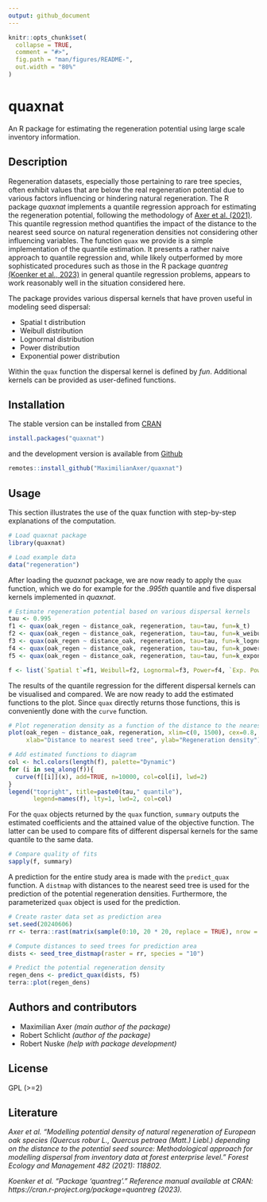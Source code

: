 ```yaml
---
output: github_document
---
```


<!-- README.md is generated from README.Rmd. Please edit that file -->

```r
knitr::opts_chunk$set(
  collapse = TRUE,
  comment = "#>",
  fig.path = "man/figures/README-",
  out.width = "80%"
)
```

# quaxnat

<!-- badges: start -->
<!-- badges: end -->

An R package for estimating the regeneration potential using large scale inventory information.


## Description
Regeneration datasets, especially those pertaining to rare tree species, often exhibit values that are below the real regeneration potential due to various factors influencing or hindering natural regeneration. The R package *quaxnat* implements a quantile regression approach for estimating the regeneration potential, following the methodology of [Axer et al. (2021)](https://doi.org/10.1016/j.foreco.2020.118802). This quantile regression method quantifies the impact of the distance to the nearest seed source on natural regeneration densities not considering other influencing variables.
The function `quax` we provide is a simple implementation of the quantile estimation. It presents a rather naive approach to quantile regression and, while likely outperformed by more sophisticated procedures such as those in the R package *quantreg* [(Koenker et al., 2023)](https://CRAN.R-project.org/package=quantreg) in general quantile regression problems, appears to work reasonably well in the situation considered here. 

The package provides various dispersal kernels that have proven useful in modeling seed dispersal:

  * Spatial t distribution
  * Weibull distribution
  * Lognormal distribution
  * Power distribution
  * Exponential power distribution

Within the `quax` function the dispersal kernel is defined by *fun*. Additional kernels can be provided as user-defined functions.


## Installation
The stable version can be installed from [CRAN](https://CRAN.R-project.org/package=quaxnat)

``` r
install.packages("quaxnat")
```

and the development version is available from [Github](https://github.com/MaximilianAxer/quaxnat)

``` r
remotes::install_github("MaximilianAxer/quaxnat")
```


## Usage
This section illustrates the use of the quax function with step-by-step explanations of the computation.

```r
# Load quaxnat package
library(quaxnat)

# Load example data
data("regeneration")
```

After loading the *quaxnat* package, we are now ready to apply the `quax` function, which we do for example for the *.995th* quantile and five dispersal kernels implemented in *quaxnat*.

```r
# Estimate regeneration potential based on various dispersal kernels
tau <- 0.995
f1 <- quax(oak_regen ~ distance_oak, regeneration, tau=tau, fun=k_t)
f2 <- quax(oak_regen ~ distance_oak, regeneration, tau=tau, fun=k_weibull)
f3 <- quax(oak_regen ~ distance_oak, regeneration, tau=tau, fun=k_lognormal)
f4 <- quax(oak_regen ~ distance_oak, regeneration, tau=tau, fun=k_power)
f5 <- quax(oak_regen ~ distance_oak, regeneration, tau=tau, fun=k_exponential_power)

f <- list(`Spatial t`=f1, Weibull=f2, Lognormal=f3, Power=f4, `Exp. Power`=f5)
```

The results of the quantile regression for the different dispersal kernels can be visualised and compared. We are now ready to add the estimated functions to the plot. Since `quax` directly returns those functions, this is conveniently done with the `curve` function.

```r
# Plot regeneration density as a function of the distance to the nearest seed tree
plot(oak_regen ~ distance_oak, regeneration, xlim=c(0, 1500), cex=0.8,
     xlab="Distance to nearest seed tree", ylab="Regeneration density")

# Add estimated functions to diagram
col <- hcl.colors(length(f), palette="Dynamic")
for (i in seq_along(f)){
  curve(f[[i]](x), add=TRUE, n=10000, col=col[i], lwd=2)
}
legend("topright", title=paste0(tau," quantile"),
       legend=names(f), lty=1, lwd=2, col=col)
```

For the `quax` objects returned by the `quax` function, `summary` outputs the estimated coefficients and the attained value of the objective function. The latter can be used to compare fits of different dispersal kernels for the same quantile to the same data.

```r
# Compare quality of fits
sapply(f, summary)
```

A prediction for the entire study area is made with the `predict_quax` function. A `distmap` with distances to the nearest seed tree is used for the prediction of the potential regeneration densities. Furthermore, the parameterized `quax` object is used for the prediction.

```r
# Create raster data set as prediction area
set.seed(20240606)
rr <- terra::rast(matrix(sample(0:10, 20 * 20, replace = TRUE), nrow = 20, ncol = 20))

# Compute distances to seed trees for prediction area
dists <- seed_tree_distmap(raster = rr, species = "10")

# Predict the potential regeneration density
regen_dens <- predict_quax(dists, f5)
terra::plot(regen_dens)
```


## Authors and contributors
* Maximilian Axer _(main author of the package)_
* Robert Schlicht _(author of the package)_
* Robert Nuske _(help with package development)_


## License
GPL (>=2)


## Literature
*Axer et al. "Modelling potential density of natural regeneration of European oak species (Quercus robur L., Quercus petraea (Matt.) Liebl.) depending on the distance to the potential seed source: Methodological approach for modelling dispersal from inventory data at forest enterprise level." Forest Ecology and Management 482 (2021): 118802.*

*Koenker et al. "Package 'quantreg'." Reference manual available at CRAN: https://cran.r-project.org/package=quantreg (2023).*

